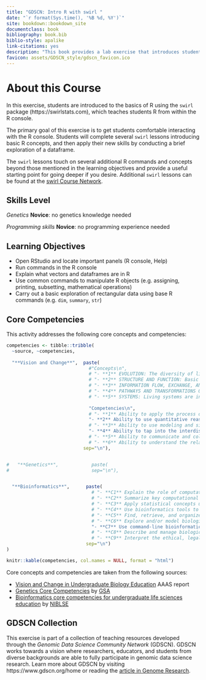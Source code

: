 ```yaml
---
title: "GDSCN: Intro R with swirl "
date: "`r format(Sys.time(), '%B %d, %Y')`"
site: bookdown::bookdown_site
documentclass: book
bibliography: book.bib
biblio-style: apalike
link-citations: yes
description: "This book provides a lab exercise that introduces students to the basics of R programming."
favicon: assets/GDSCN_style/gdscn_favicon.ico
---
```


# About this Course {-}

In this exercise, students are introduced to the basics of R using the `swirl` package (https://swirlstats.com), which teaches students R from within the R console.

The primary goal of this exercise is to get students comfortable interacting with the R console.  Students will complete several `swirl` lessons introducing basic R concepts, and then apply their new skills by conducting a brief exploration of a dataframe.

The `swirl` lessons touch on several additional R commands and concepts beyond those mentioned in the learning objectives and provide a useful starting point for going deeper if you desire.  Additional `swirl` lessons can be found at the [swirl Course Network](http://swirlstats.com/scn/).

## Skills Level {-} 

::: {.notice}
_Genetics_
**Novice**: no genetics knowledge needed

_Programming skills_
**Novice**: no programming experience needed
:::

## Learning Objectives {-}

- Open RStudio and locate important panels (R console, Help)
- Run commands in the R console
- Explain what vectors and dataframes are in R
- Use common commands to manipulate R objects (e.g. assigning, printing, subsetting, mathematical operations)
- Carry out a basic exploration of rectangular data using base R commands (e.g. `dim`, `summary`, `str`)

## Core Competencies {-}

This activity addresses the following core concepts and competencies:

```r
competencies <- tibble::tribble(
  ~source, ~competencies,
  
  "**Vision and Change**",  paste(
                              #"Concepts\n",
                              # "- **1** EVOLUTION: The diversity of life evolved over time by processes of mutation, selection, and genetic change",
                              # "- **2** STRUCTURE AND FUNCTION: Basic units of structure define the function of all living things",
                              # "- **3** INFORMATION FLOW, EXCHANGE, AND STORAGE: The growth and behavior of organisms are activated through the expression of genetic information in context",
                              # "- **4** PATHWAYS AND TRANSFORMATIONS OF ENERGY AND MATTER: Biological systems grow and change by processes based upon chemical transformation pathways and are governed by the laws of thermodynamics",
                              # "- **5** SYSTEMS: Living systems are interconnected and interacting.",
                              
                              "Competencies\n",
                              # "- **1** Ability to apply the process of science",
                              "- **2** Ability to use quantitative reasoning",
                              # "- **3** Ability to use modeling and simulation",
                              "- **4** Ability to tap into the interdisciplinary nature of science",
                              # "- **5** Ability to communicate and collaborate with other disciplines",
                              # "- **6** Ability to understand the relationship between science and society",
                            sep="\n"),


#   "**Genetics**",            paste(
#                              sep="\n"),


  "**Bioinformatics**",      paste(
                               # "- **C1** Explain the role of computation and data mining in addressing hypothesis-driven and hypothesis-generating questions within the life sciences",
                               # "- **C2** Summarize key computational concepts, such as algorithms and relational databases, and their applications in the life sciences",
                               # "- **C3** Apply statistical concepts used in bioinformatics",
                               # "- **C4** Use bioinformatics tools to examine complex biological problems in evolution, information flow, and other important areas of biology",
                               # "- **C5** Find, retrieve, and organize various types of biological data",
                               # "- **C6** Explore and/or model biological interactions, networks and data integration using bioinformatics",
                               "- **C7** Use command-line bioinformatics tools and write simple computer scripts",
                               # "- **C8** Describe and manage biological data types, structure, and reproducibility",
                               # "- **C9** Interpret the ethical, legal, medical, and social implications of biological data",
                             sep="\n")
)

knitr::kable(competencies, col.names = NULL, format = "html")
```

Core concepts and competencies are taken from the following sources:

  - [Vision and Change in Undergraduate Biology Education](https://visionandchange.org/) AAAS report
  - [Genetics Core Competencies](https://genetics-gsa.org/education/genetics-learning-framework/) by [GSA](https://genetics-gsa.org/)
  - [Bioinformatics core competencies for undergraduate life sciences education](https://doi.org/10.1371/journal.pone.0196878) by [NIBLSE](https://qubeshub.org/community/groups/niblse)

## GDSCN Collection {-}

This exercise is part of a collection of teaching resources developed through the *Genomic Data Science Community Network* (GDSCN). GDSCN works towards a vision where researchers, educators, and students from diverse backgrounds are able to fully participate in genomic data science research.  Learn more about GDSCN by visiting https://www.gdscn.org/home or reading the [article in Genome Research](https://doi.org/10.1101/gr.276496.121).

